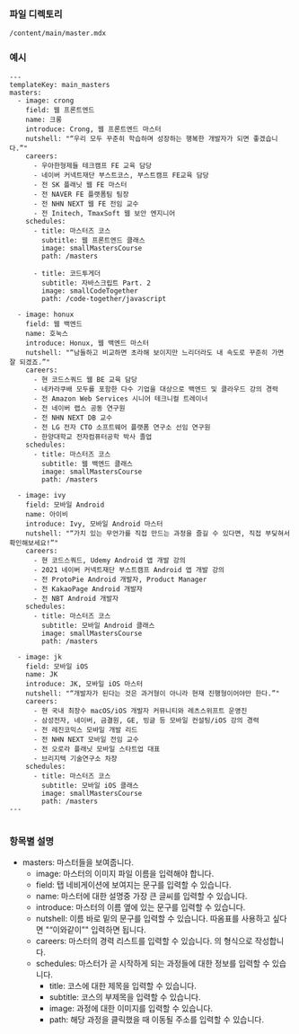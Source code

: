 ### 파일 디렉토리

`/content/main/master.mdx`

### 예시

```
---
templateKey: main_masters
masters:
  - image: crong
    field: 웹 프론트엔드
    name: 크롱
    introduce: Crong, 웹 프론트엔드 마스터
    nutshell: "“우리 모두 꾸준히 학습하며 성장하는 행복한 개발자가 되면 좋겠습니다.”"
    careers:
      - 우아한형제들 테크캠프 FE 교육 담당
      - 네이버 커넥트재단 부스트코스, 부스트캠프 FE교육 담당
      - 전 SK 플래닛 웹 FE 마스터
      - 전 NAVER FE 플랫폼팀 팀장
      - 전 NHN NEXT 웹 FE 전임 교수
      - 전 Initech, TmaxSoft 웹 보안 엔지니어
    schedules:
      - title: 마스터즈 코스
        subtitle: 웹 프론트엔드 클래스
        image: smallMastersCourse
        path: /masters

      - title: 코드투게더
        subtitle: 자바스크립트 Part. 2
        image: smallCodeTogether
        path: /code-together/javascript

  - image: honux
    field: 웹 백엔드
    name: 호눅스
    introduce: Honux, 웹 백엔드 마스터
    nutshell: "“남들하고 비교하면 초라해 보이지만 느리더라도 내 속도로 꾸준히 가면 잘 되겠죠.”"
    careers:
      - 현 코드스쿼드 웹 BE 교육 담당
      - 네카라쿠배 모두를 포함한 다수 기업을 대상으로 백엔드 및 클라우드 강의 경력
      - 전 Amazon Web Services 시니어 테크니컬 트레이너
      - 전 네이버 랩스 공동 연구원
      - 전 NHN NEXT DB 교수
      - 전 LG 전자 CTO 소프트웨어 플랫폼 연구소 선임 연구원
      - 한양대학교 전자컴퓨터공학 박사 졸업
    schedules:
      - title: 마스터즈 코스
        subtitle: 웹 백엔드 클래스
        image: smallMastersCourse
        path: /masters

  - image: ivy
    field: 모바일 Android
    name: 아이비
    introduce: Ivy, 모바일 Android 마스터
    nutshell: "“가치 있는 무언가를 직접 만드는 과정을 즐길 수 있다면, 직접 부딪혀서 확인해보세요!”"
    careers:
      - 현 코드스쿼드, Udemy Android 앱 개발 강의
      - 2021 네이버 커넥트재단 부스트캠프 Android 앱 개발 강의
      - 전 ProtoPie Android 개발자, Product Manager
      - 전 KakaoPage Android 개발자
      - 전 NBT Android 개발자
    schedules:
      - title: 마스터즈 코스
        subtitle: 모바일 Android 클래스
        image: smallMastersCourse
        path: /masters

  - image: jk
    field: 모바일 iOS
    name: JK
    introduce: JK, 모바일 iOS 마스터
    nutshell: "“개발자가 된다는 것은 과거형이 아니라 현재 진행형이어야만 한다.”"
    careers:
      - 현 국내 최장수 macOS/iOS 개발자 커뮤니티와 레츠스위프트 운영진
      - 삼성전자, 네이버, 금결원, GE, 빙글 등 모바일 컨설팅/iOS 강의 경력
      - 전 레진코믹스 모바일 개발 리드
      - 전 NHN NEXT 모바일 전임 교수
      - 전 오로라 플래닛 모바일 스타트업 대표
      - 브리지텍 기술연구소 차장
    schedules:
      - title: 마스터즈 코스
        subtitle: 모바일 iOS 클래스
        image: smallMastersCourse
        path: /masters
---


```

### 항목별 설명

- masters: 마스터들을 보여줍니다.
  - image: 마스터의 이미지 파일 이름을 입력해야 합니다.
  - field: 탭 네비게이션에 보여지는 문구를 입력할 수 있습니다.
  - name: 마스터에 대한 설명중 가장 큰 글씨를 입력할 수 있습니다.
  - introduce: 마스터의 이름 옆에 있는 문구를 입력할 수 있습니다.
  - nutshell: 이름 바로 밑의 문구를 입력할 수 있습니다. 따옴표를 사용하고 싶다면 "“이와같이”" 입력하면 됩니다.
  - careers: 마스터의 경력 리스트를 입력할 수 있습니다. 의 형식으로 작성합니다.
  - schedules: 마스터가 곧 시작하게 되는 과정들에 대한 정보를 입력할 수 있습니다.
    - title: 코스에 대한 제목을 입력할 수 있습니다.
    - subtitle: 코스의 부제목을 입력할 수 있습니다.
    - image: 과정에 대한 이미지를 입력할 수 있습니다.
    - path: 해당 과정을 클릭했을 때 이동될 주소를 입력할 수 있습니다.
